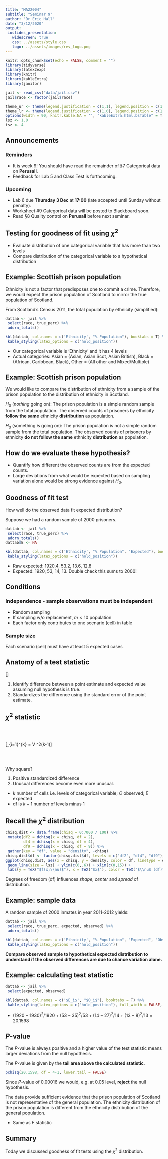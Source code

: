 ```yaml
---
title: "MA22004"
subtitle: "Seminar 9"
author: "Dr Eric Hall"
date: "3/12/2020"
output: 
 ioslides_presentation:
   widescreen: true
   css: ../assets/style.css
   logo: ../assets/images/rev_logo.png
---
```

\DeclareMathOperator{\Var}{Var}
\DeclareMathOperator{\E}{\mathbf{E}}
\DeclareMathOperator{\Cov}{Cov}
\DeclareMathOperator{\corr}{corr}
\newcommand{\se}{\mathsf{se}}
\DeclareMathOperator{\sd}{sd}

```r
knitr::opts_chunk$set(echo = FALSE, comment = "")
library(tidyverse)
library(latex2exp)
library(knitr)
library(kableExtra)
library(janitor)

jail <- read_csv("data/jail.csv")
jail$race <- factor(jail$race)

theme_ur <- theme(legend.justification = c(1,1), legend.position = c(1,1), legend.box.margin = margin(c(4, 4, 4, 4), unit = "pt"))
theme_lr <- theme(legend.justification = c(1,0), legend.position = c(1,0), legend.box.margin = margin(c(4, 4, 4, 4), unit = "pt"))
options(width = 90, knitr.kable.NA = '', "kableExtra.html.bsTable" = T)
lsz <- 1.0
tsz <- 4
```

## Announcements

### Reminders 

- It is week 9! You should have read the remainder of §7 Categorical data on **Perusall**.
- Feedback for Lab 5 and Class Test is forthcoming.

### Upcoming
- Lab 6 due **Thursday 3 Dec** at **17:00** (late accepted until Sunday without penalty).
- Worksheet #9 Categorical data will be posted to Blackboard soon.
- Read §8 Quality control on **Perusall** before next seminar. 


## Testing for goodness of fit using $\chi^2$

- Evaluate distribution of one categorical variable that has more than two levels
- Compare distribution of the categorical variable to a hypothetical distribution

## Example: Scottish prison population 

Ethnicity is not a factor that predisposes one to commit a crime. Therefore, we would expect the prison population of Scotland to mirror the true population of Scotland. 

From Scotland's Census 2011, the total population by ethnicity (simplified):

```r
dattab <- jail %>%
 select(race, true_perc) %>%
 adorn_totals()

kbl(dattab, col.names = c('Ethnicity', "% Population"), booktabs = T) %>%
 kable_styling(latex_options = c("hold_position")) 
``` 

<div class="notes">
- Our categorical variable is 'Ethnicity' and it has 4 levels
- Actual categories: Asian = (Asian, Asian Scot, Asian British), Black = (African, Caribbean, Black), Other = (All other and Mixed/Multiple)
</div>

## Example: Scottish prison population

:::{.tipblock}
We would like to compare the distribution of ethnicity from a sample of the prison population to the distribution of ethnicity in Scotland. 
:::

$H_0$ (*nothing* going on): The prison population is a simple random sample from the total population. The observed counts of prisoners by ethnicity **follow the same** ethnicity **distribution** as population. 

$H_a$ (something *is* going on): The prison population is not a simple random sample from the total population. The observed counts of prisoners by ethnicity **do not follow the same** ethnicity **distribution** as population.

## How do we evaluate these hypothesis?

- Quantify how different the observed counts are from the expected counts.
- Large deviations from what would be expected based on sampling variation alone would be strong evidence against $H_0$.

## Goodness of fit test

How well do the observed data fit expected distribution?

Suppose we had a random sample of 2000 prisoners.


```r
dattab <- jail %>%
 select(race, true_perc) %>%
 adorn_totals()
dattab$E <- NA

kbl(dattab, col.names = c('Ethnicity', "% Population", "Expected"), booktabs = T) %>%
 kable_styling(latex_options = c("hold_position")) 
``` 

<div class="notes">
- Raw expected: 1920.4,   53.2,   13.6,   12.8
- Expected: 1920,   53,   14,   13.  Double check this sums to 2000!
</div>

## Conditions

### Independence - sample observations must be independent

- Random sampling
- If sampling w/o replacement, $m < 10%$ population
- Each factor only contributes to one scenario (cell) in table 

### Sample size 

Each scenario (cell) must have at least 5 expected cases

## Anatomy of a test statistic 

:::{.noteblock}
\[\frac{\text{point estimate} - \text{null value}}{\text{SE of point estimate}}\]
:::

1. Identify difference between a point estimate and expected value assuming null hypothesis is true.
2. Standardizes the difference using the standard error of the point estimate. 


## $\chi^2$ statistic

</br>
</br>

\[\sum_{i=1}^{k} \frac{(O_i - E_i)^2}{E_i} = V \qquad \sim \chi^2(k-1)\] 

</br>
</br>

:::{.noteblock}
Why square?

1. Positive standardized difference
2. Unusual differences become even more unusual. 
:::

<div class="notes">
- $k$ number of cells i.e. levels of categorical variable; $O$ observed; $E$ expected
- df is $k-1$ number of levels minus 1
</div>


## Recall the $\chi^2$ distribution

```r
chisq.dist <- data.frame(chisq = 0:7000 / 100) %>% 
 mutate(df2 = dchisq(x = chisq, df = 2),
        df4 = dchisq(x = chisq, df = 4),
        df9 = dchisq(x = chisq, df = 9)) %>%
 gather(key = "df", value = "density", -chisq)
chisq.dist$df <- factor(chisq.dist$df, levels = c("df2", "df4", "df9"), labels = c(2, 4, 9))
ggplot(chisq.dist, aes(x = chisq, y = density, color = df, linetype = df)) +
 geom_line(size = lsz) + ylim(c(0,.6)) + xlim(c(0,15)) +
 labs(y = TeX("$f(x;\\nu)$"), x = TeX("$x$"), color = TeX("$\\nu$ (df)"), linetype = TeX("$\\nu$ (df)")) + theme_ur
```

Degrees of freedom (df) influences *shape*, *center* and *spread* of distribution.

## Example: sample data

A random sample of 2000 inmates in year 2011-2012 yields:

```r
dattab <- jail %>%
 select(race, true_perc, expected, observed) %>%
 adorn_totals()

kbl(dattab, col.names = c('Ethnicity', "% Population", "Expected", "Observed"), booktabs = T) %>%
 kable_styling(latex_options = c("hold_position")) 
``` 

**Compare observed sample to hypothetical expected distribution to understand if the observed differences are due to chance variation alone.**


## Example: calculating test statistic

```r
dattab <- jail %>%
 select(expected, observed)

kbl(dattab, col.names = c('$E_i$', "$O_i$"), booktabs = T) %>%
 kable_styling(latex_options = c("hold_position"), full_width = FALSE, position = "left") 
``` 

<div class="notes">
- $(1920-1930)^2/1920 + (53-35)^2/53 + (14-27)^2/14 + (13-8)^2/13 = 20.1598$
</div>


## $P$-value

The $P$-value is always positive and a higher value of the test statistic means larger deviations from the null hypothesis. 

The $P$-value is given by the **tail area above the calculated statistic**. 

```r
pchisq(20.1598, df = 4-1, lower.tail = FALSE)
```

Since $P$-value of $0.00016$ we would, e.g. at $0.05$ level, **reject** the null hypothesis.

The data provide sufficient evidence that the prison population of Scotland is not representative of the general population. The ethnicity distribution of the prison population is different from the ethnicity distribution of the general population.

<div class="notes">
- Same as $F$ statistic
</div>

## Summary

Today we discussed goodness of fit tests using the $\chi^2$ distribution. 


